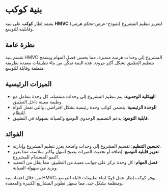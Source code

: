 # **بنية كوكب**

يعتمد إطار **كوكب** على بنية **HMVC** (نموذج-عرض-تحكم هرمي) لتعزيز تنظيم المشروع وقابليته للتوسع.

## **نظرة عامة**

تقسم بنية HMVC المشروع إلى وحدات هرمية متميزة، مما يحسن فصل المهام ويسمح بتنظيم التطبيق بشكل أكثر مرونة. هذه البنية تمكّن من بناء تطبيقات معقدة بطريقة منظمة وقابلة للتوسع.

## **الميزات الرئيسية**

- **الهيكلية الوحدوية**: يتم تنظيم المشروع إلى وحدات منفصلة، كل وحدة تتعامل مع وظيفة معينة داخل التطبيق.
- **الوحدة الرئيسية**: يتضمن كوكب وحدة رئيسية بشكل افتراضي، والتي تعمل كنواة للنظام.
- **قابلية التوسع**: يدعم التصميم الوحدوي التوسع والصيانة بسهولة في التطبيق.

## **الفوائد**

- **تحسين التنظيم**: تقسيم المشروع إلى وحدات واضحة يعزز تنظيم المشروع وإدارته.
- **تعزيز قابلية التوسع**: إضافة أو تحديث الميزات يصبح أسهل وأكثر سلاسة، مما يعزز النمو المستدام للمشروع.
- **فصل المهام**: كل وحدة تركز على جوانب معينة من التطبيق، مما يقلل من التعقيد ويزيد من سهولة الصيانة.

من خلال اعتماد بنية HMVC، يوفر كوكب إطار عمل قويًا لبناء تطبيقات قابلة للتوسع ومنظمة بشكل جيد، مما يسهل تطوير المشاريع الكبيرة والمعقدة.
